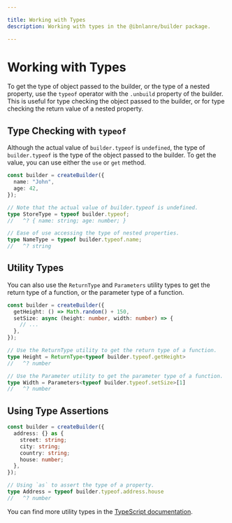 ```yaml
---

title: Working with Types
description: Working with types in the @ibnlanre/builder package.

---
```


# Working with Types

To get the type of object passed to the builder, or the type of a nested property, use the `typeof` operator with the `.unbuild` property of the builder. This is useful for type checking the object passed to the builder, or for type checking the return value of a nested property.

## Type Checking with `typeof`

Although the actual value of `builder.typeof` is `undefined`, the type of `builder.typeof` is the type of the object passed to the builder. To get the value, you can use either the `use` or `get` method.

```typescript copy
const builder = createBuilder({
  name: "John",
  age: 42,
});

// Note that the actual value of builder.typeof is undefined.
type StoreType = typeof builder.typeof;
//   ^? { name: string; age: number; }

// Ease of use accessing the type of nested properties.
type NameType = typeof builder.typeof.name;
//   ^? string
```

## Utility Types

You can also use the `ReturnType` and `Parameters` utility types to get the return type of a function, or the parameter type of a function.

```typescript copy
const builder = createBuilder({
  getHeight: () => Math.random() + 150,
  setSize: async (height: number, width: number) => {
    // ...
  },
});

// Use the ReturnType utility to get the return type of a function.
type Height = ReturnType<typeof builder.typeof.getHeight>
//   ^? number

// Use the Parameter utility to get the parameter type of a function.
type Width = Parameters<typeof builder.typeof.setSize>[1]
//   ^? number
```

## Using Type Assertions

```typescript copy
const builder = createBuilder({
  address: {} as {
    street: string;
    city: string;
    country: string;
    house: number;
  },
});

// Using `as` to assert the type of a property.
type Address = typeof builder.typeof.address.house
//   ^? number
```

You can find more utility types in the [TypeScript documentation](https://www.typescriptlang.org/docs/handbook/utility-types.html).
